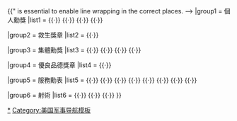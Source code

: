{{military navigation
|name  = 美國海岸防衛隊勳獎
|style = wide
|title = [[美國海岸防衛隊勳獎]]
|bodyclass = hlist

<!-- ***** EDITORS' NOTE: The "space" character between the "}} {{" is essential to enable line wrapping in the correct places. -->
|group1 = 個人勳獎
|list1  =
{{nowrap| [[Image:Coast Guard Distinguished Service ribbon.svg|35px]] [[海岸防衛隊傑出服役勳章]]}} {{·}} {{nowrap| [[Image:Coast Guard Medal ribbon.svg|35px]] [[海岸防衛隊勳章]]}} {{·}} {{nowrap| [[Image:U.S. Coast Guard Commendation Medal ribbon.svg|35px]] [[嘉獎勳章|海岸防衛隊嘉獎勳章]]}} {{·}} {{nowrap| [[Image:U.S. Coast Guard Achievement Medal ribbon.svg|35px]] [[功績勳章 (美國)|海岸防衛隊功績勳章]]}} {{·}} {{nowrap| [[Image:Commandant's Letter of Commendation Ribbon.svg|35px]] [[海岸防衛隊司令部嘉獎]]}} 

|group2 = 救生獎章
|list2  =
{{nowrap| [[Image:Gold Lifesaving Medal ribbon.svg|35px]] [[救生金章]]}} {{·}} {{nowrap| [[Image:Silver Lifesaving Medal ribbon.svg|35px]] [[救生銀章]]}}

|group3 = 集體勳獎
|list3 =
{{nowrap| [[Image:Coast Guard Presidential Unit Citation ribbon.svg|35px]] [[美國總統集體嘉獎勳表]]}} {{·}} {{nowrap| [[Image:Coast Guard Unit Commendation ribbon.svg|35px]] [[海岸防衛隊集體嘉獎勳表]]}} {{·}} {{nowrap| [[Image:Coast Guard Meritorious Unit Commendation ribbon.svg|35px]] [[集體功績嘉獎|海岸防衛隊集體功績嘉獎]]}} {{·}} {{nowrap| [[Image:Meritorious Team Commendation ribbon.svg|35px]] [[團隊功績嘉獎]]}} {{·}} {{nowrap| [[Image:Coast Guard Excellence Ribbon.svg|35px]] [[海岸防衛隊優秀勳表]]}}

|group4 = 優良品德獎章
|list4 =
{{nowrap| [[Image:U.S. Coast Guard Good Conduct Medal ribbon.svg|35px]] [[優良品德獎章|海岸防衛隊優良品德獎章]]}} {{·}} {{nowrap| [[Image:Coast Guard Reserve Good Conduct Ribbon.svg|35px]] [[預備役優良品德獎章|海岸防衛隊預備役優良品德獎章]]}}

|group5 = 服務勳表
|list5 =
{{nowrap|[[Image:United States Coast Guard Combat Action Ribbon.svg|35px]] [[作戰行動勳表|海岸防衛隊作戰行動勳表]]}} {{·}} {{nowrap| [[Image:Enlisted Person of the Year Ribbon.svg|35px]] [[年度隊員勳表]]}} {{·}} {{nowrap| [[Image:Coast Guard Arctic Service ribbon.svg|35px]] [[北極服役勳表|海岸防衛隊北極服役勳表]]}} {{·}} {{nowrap| [[Image:Special Operations Service Ribbon.svg|35px]] [[特殊行動服役勳表]]}} {{·}} {{nowrap| [[Image:U.S. Coast Guard Sea Service Ribbon.svg|35px]] [[海上服役勳表|海岸防衛隊海上服役勳表]]}} {{·}} {{nowrap| [[Image:Restricted Duty Ribbon.svg|35px]] [[離家服役勳表]]}} {{·}} {{nowrap|[[Image:USCG Overseas Service Ribbon.png|35px]] [[海外服役勳表|海岸防衛隊海外服役勳表]]}} {{·}} {{nowrap| [[Image:Coast Guard Honor Graduate Ribbon.svg|35px]] [[基礎軍訓榮譽畢業|海岸防衛隊基礎訓練榮譽畢業勳表]]}} {{·}} {{nowrap| [[Image:Coast Guard Recruiting Service Ribbon.svg|35px]] [[招募新兵勳表|海岸防衛隊招募新人勳表]]}}

|group6 = 射術
|list6 =
{{nowrap| [[File:CGRifRibEx.jpg|35px]] [[射手獎章|海岸防衛隊優秀步槍射手獎章]]}} {{·}} {{nowrap| [[Image:Coast Guard Rifle Marksmanship Ribbon.svg|35px]] [[射手勳表|海岸防衛隊步槍射手勳表]]}} {{·}} {{nowrap| [[Image:Coast Guard Expert Pistol Shot Ribbon.svg|35px]] [[射手獎章|海岸防衛隊優秀手槍射手獎章]]}} {{·}} {{nowrap| [[File:Coast Guard Pistol Marksmanship Ribbon.svg|35px]] [[射手勳表|海岸防衛隊手槍射手勳表]]}}
}}<noinclude>

[[Category:美军奖励|*]]
[[Category:美国军事导航模板]]
</noinclude>
